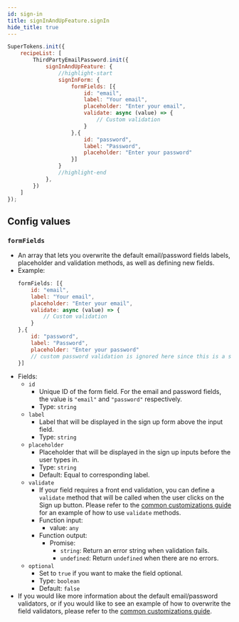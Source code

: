 ```yaml
---
id: sign-in
title: signInAndUpFeature.signIn
hide_title: true
---
```


```jsx
SuperTokens.init({
    recipeList: [
        ThirdPartyEmailPassword.init({
            signInAndUpFeature: {
                //highlight-start
                signInForm: {
                    formFields: [{
                        id: "email",
                        label: "Your email",
                        placeholder: "Enter your email",
                        validate: async (value) => {
                            // Custom validation
                        }
                    },{
                        id: "password",
                        label: "Password",
                        placeholder: "Enter your password"
                    }]
                }
                //highlight-end
            },
        })
    ]
});
```

## Config values

### `formFields`
- An array that lets you overwrite the default email/password fields labels, placeholder and validation methods, as well as defining new fields.
- Example: 
    ```jsx
    formFields: [{
        id: "email",
        label: "Your email",
        placeholder: "Enter your email",
        validate: async (value) => {
            // Custom validation
        }
    },{
        id: "password",
        label: "Password",
        placeholder: "Enter your password"
        // custom password validation is ignored here since this is a sign in form.
    }]
    ```
- Fields:
    - `id`
        - Unique ID of the form field. For the email and password fields, the value is `"email"` and `"password"` respectively.
        - Type: `string`
    - `label`
        - Label that will be displayed in the sign up form above the input field.
        - Type: `string`
    - `placeholder`
        - Placeholder that will be displayed in the sign up inputs before the user types in.
        - Type: `string`
        - Default: Equal to corresponding label.
    - `validate`
        - If your field requires a front end validation, you can define a `validate` method that will be called when the user clicks on the Sign up button. Please refer to the [common customizations guide](/docs/thirdpartyemailpassword/common-customizations/signup-form/field-validators) for an example of how to use `validate` methods.
        - Function input:
            - value: `any`
        - Function output:
            - Promise:
                - `string`: Return an error string when validation fails.
                - `undefined`: Return `undefined` when there are no errors.
    - `optional`
        - Set to `true` if you want to make the field optional. 
        - Type: `boolean`
        - Default: `false`
- If you would like more information about the default email/password validators, or if you would like to see an example of how to overwrite the field validators, please refer to the [common customizations guide](/docs/thirdpartyemailpassword/common-customizations/signup-form/field-validators).
